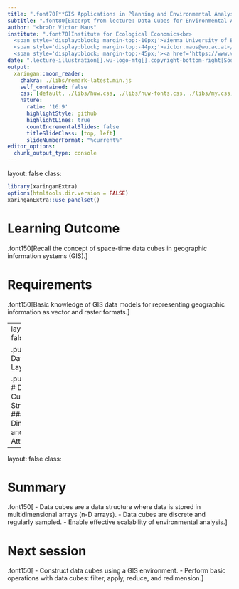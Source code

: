```yaml
---
title: ".font70[**GIS Applications in Planning and Environmental Analysis**]"
subtitle: ".font80[Excerpt from lecture: Data Cubes for Environmental Analysis]"
author: "<br>Dr Victor Maus"
institute: ".font70[Institute for Ecological Economics<br>
  <span style='display:block; margin-top:-10px;'>Vienna University of Economics and Business</span><br>
  <span style='display:block; margin-top:-44px;'>victor.maus@wu.ac.at</span><br>
  <span style='display:block; margin-top:-45px;'><a href='https://www.victor-maus.com'>www.victor-maus.com</a><br>]</span>"
date: ".lecture-illustration[].wu-logo-mtg[].copyright-bottom-right[Södertörn University, April 9<sup>th</sup>, 2024]"
output: 
  xaringan::moon_reader:
    chakra: ./libs/remark-latest.min.js
    self_contained: false
    css: [default, ./libs/huw.css, ./libs/huw-fonts.css, ./libs/my.css, ./libs/tachyons-min.css]
    nature:
      ratio: '16:9'
      highlightStyle: github
      highlightLines: true
      countIncrementalSlides: false
      titleSlideClass: [top, left]
      slideNumberFormat: "%current%"
editor_options:
  chunk_output_type: console
---
```

layout: false
class: 
```r
library(xaringanExtra)
options(htmltools.dir.version = FALSE)
xaringanExtra::use_panelset()
```

# Learning Outcome

.font150[Recall the concept of space-time data cubes in geographic information systems (GIS).]

# Requirements

.font150[Basic knowledge of GIS data models for representing geographic information as vector and raster formats.]

---
layout: false
class: 

.pull-left[
# Data Layers
<div class="left">
  <img src="./img/gis.png" height="400"/>
  .font60[Figure: [U.S. Government Accountability Office](https://education.nationalgeographic.org/resource/geographic-information-system-gis/#undefined)]
</div>
]

.pull-right[
# Data Cube Structure
### Dimensions and Attributes
<div class="left">
  <img src="./img/space-time-cube.png" height="330"/>
  .font60[Figure: [ArcGIS Pro Space Time Cube](https://pro.arcgis.com/en/pro-app/3.1/tool-reference/space-time-pattern-mining/learnmorecreatecube.htm)]
</div>
]

---
layout: false
class:

# Summary

.font150[
- Data cubes are a data structure where data is stored in multidimensional arrays (n-D arrays).
- Data cubes are discrete and regularly sampled.
- Enable effective scalability of environmental analysis.
]

# Next session

.font150[
- Construct data cubes using a GIS environment.
- Perform basic operations with data cubes: filter, apply, reduce, and redimension.
]


